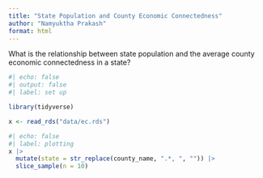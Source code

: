 ```yaml
---
title: "State Population and County Economic Connectedness"
author: "Namyuktha Prakash"
format: html
---
```


What is the relationship between state population and the average county economic connectedness in a state?

```r
#| echo: false
#| output: false
#| label: set up

library(tidyverse)

x <- read_rds("data/ec.rds")
```



```r
#| echo: false
#| label: plotting
x |> 
  mutate(state = str_replace(county_name, ".*, ", "")) |> 
  slice_sample(n = 10)

```



